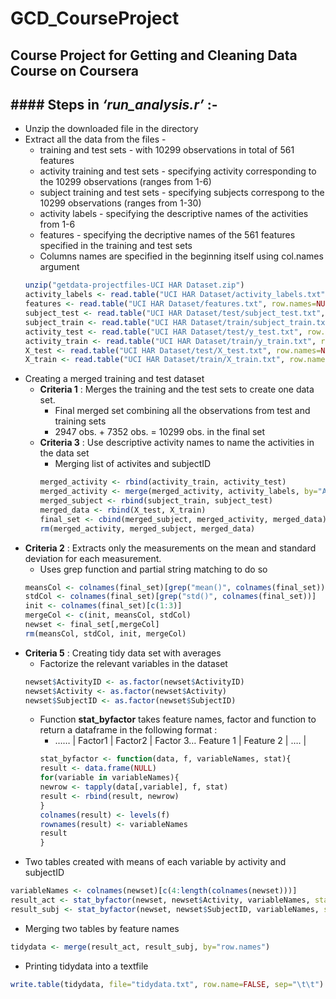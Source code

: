 # __GCD_CourseProject__
## Course Project for Getting and Cleaning Data Course on Coursera

#### Steps in _'run_analysis.r'_ :- 
----------------------------------------
* Unzip the downloaded file in the directory
* Extract all the data from the files - 
    * training and test sets - with 10299 observations in total of 561 features
    * activity training and test sets - specifying activity corresponding to the 10299 observations (ranges from 1-6)
    * subject training and test sets - specifying subjects correspong to the 10299 observations (ranges from 1-30)
    * activity labels - specifying the descriptive names of the activities from 1-6
    * features - specifying the decriptive names of the 561 features specified in the training and test sets
  * Columns names are specified in the beginning itself using col.names argument
```r
unzip("getdata-projectfiles-UCI HAR Dataset.zip")
activity_labels <- read.table("UCI HAR Dataset/activity_labels.txt", row.names=NULL, col.names=c("ActivityID", "Activity"))
features <- read.table("UCI HAR Dataset/features.txt", row.names=NULL, col.names=c("FeatureID", "Feature"))
subject_test <- read.table("UCI HAR Dataset/test/subject_test.txt", row.names=NULL, col.names="SubjectID")
subject_train <- read.table("UCI HAR Dataset/train/subject_train.txt", row.names=NULL, col.names="SubjectID")
activity_test <- read.table("UCI HAR Dataset/test/y_test.txt", row.names=NULL, col.names="ActivityID")
activity_train <- read.table("UCI HAR Dataset/train/y_train.txt", row.names=NULL, col.names="ActivityID")
X_test <- read.table("UCI HAR Dataset/test/X_test.txt", row.names=NULL, col.names=features[,2])
X_train <- read.table("UCI HAR Dataset/train/X_train.txt", row.names=NULL, col.names=features[,2])
```
    


* Creating a merged training and test dataset
  * __Criteria 1__ : Merges the training and the test sets to create one data set.
      * Final merged set combining all the observations from test and training sets
      * 2947 obs. + 7352 obs. = 10299 obs. in the final set
  * __Criteria 3__ : Use descriptive activity names to name the activities in the data set
      * Merging list of activites and subjectID
```r
merged_activity <- rbind(activity_train, activity_test)
merged_activity <- merge(merged_activity, activity_labels, by="ActivityID")
merged_subject <- rbind(subject_train, subject_test)
merged_data <- rbind(X_test, X_train)
final_set <- cbind(merged_subject, merged_activity, merged_data)
rm(merged_activity, merged_subject, merged_data)
```
* __Criteria 2__ : Extracts only the measurements on the mean and standard deviation for each measurement. 
  * Uses grep function and partial string matching to do so
```r
meansCol <- colnames(final_set)[grep("mean()", colnames(final_set))]
stdCol <- colnames(final_set)[grep("std()", colnames(final_set))]
init <- colnames(final_set)[c(1:3)]
mergeCol <- c(init, meansCol, stdCol)
newset <- final_set[,mergeCol]
rm(meansCol, stdCol, init, mergeCol)
```

* __Criteria 5__ : Creating tidy data set with averages
  * Factorize the relevant variables in the dataset 
```r
newset$ActivityID <- as.factor(newset$ActivityID)
newset$Activity <- as.factor(newset$Activity)
newset$SubjectID <- as.factor(newset$SubjectID)
```
  * Function **stat_byfactor** takes feature names, factor and function to return a dataframe in the following format :
    * ......    | Factor1 | Factor2 | Factor 3...
      Feature 1 |
      Feature 2 |
      .... |
```r
stat_byfactor <- function(data, f, variableNames, stat){
  result <- data.frame(NULL)
  for(variable in variableNames){
    newrow <- tapply(data[,variable], f, stat)
    result <- rbind(result, newrow)
  }    
  colnames(result) <- levels(f)
  rownames(result) <- variableNames
  result
}
```
* Two tables created with means of each variable by activity and subjectID
```r
variableNames <- colnames(newset)[c(4:length(colnames(newset)))]
result_act <- stat_byfactor(newset, newset$Activity, variableNames, stat="mean")
result_subj <- stat_byfactor(newset, newset$SubjectID, variableNames, stat="mean")
```
* Merging two tables by feature names
```r
tidydata <- merge(result_act, result_subj, by="row.names")
```
* Printing tidydata into a textfile
```r
write.table(tidydata, file="tidydata.txt", row.name=FALSE, sep="\t\t")
```